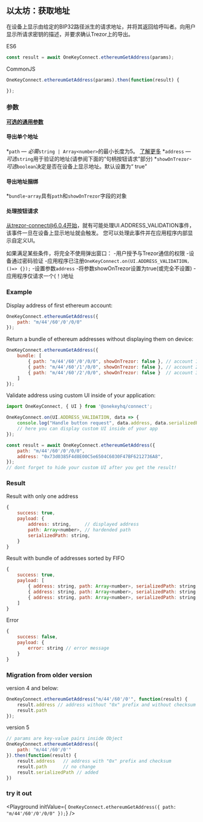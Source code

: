 
## 以太坊：获取地址
在设备上显示由给定的BIP32路径派生的请求地址，并将其返回给呼叫者。向用户显示所请求密钥的描述，并要求确认Trezor上的导出。

ES6
```javascript
const result = await OneKeyConnect.ethereumGetAddress(params);
```

CommonJS
```javascript
OneKeyConnect.ethereumGetAddress(params).then(function(result) {

});
```

### 参数
[****可选的通用参数****](./commonParams)
#### 导出单个地址
*`path` — *必需*`string | Array<number>`的最小长度为5。 [了解更多](./path)
*`address` — *可选*`string`用于验证的地址(请参阅下面的“句柄按钮请求”部分)
*`showOnTrezor`-*可选*`boolean`决定是否在设备上显示地址。默认设置为“ true”

#### 导出地址捆绑
*`bundle`-`array`具有`path`和`showOnTrezor`字段的对象

#### 处理按钮请求
从trezor-connect@6.0.4开始，就有可能处理UI.ADDRESS_VALIDATION事件，该事件一旦在设备上显示地址就会触发。
您可以处理此事件并在应用程序内部显示自定义UI。

如果满足某些条件，将完全不使用弹出窗口：
-用户授予与Trezor通信的权限
-设备通过密码验证
-应用程序已注册`OneKeyConnect.on(UI.ADDRESS_VALIDATION，()=> {});`
-设置参数`address`
-将参数showOnTrezor设置为true(或完全不设置)
-应用程序仅请求一个(！)地址


### Example
Display address of first ethereum account:
```javascript
OneKeyConnect.ethereumGetAddress({
    path: "m/44'/60'/0'/0/0"
});
```
Return a bundle of ethereum addresses without displaying them on device:
```javascript
OneKeyConnect.ethereumGetAddress({
    bundle: [
        { path: "m/44'/60'/0'/0/0", showOnTrezor: false }, // account 1
        { path: "m/44'/60'/1'/0/0", showOnTrezor: false }, // account 2
        { path: "m/44'/60'/2'/0/0", showOnTrezor: false }  // account 3
    ]
});
```
Validate address using custom UI inside of your application:
```javascript
import OneKeyConnect, { UI } from '@onekeyhq/connect';

OneKeyConnect.on(UI.ADDRESS_VALIDATION, data => {
    console.log("Handle button request", data.address, data.serializedPath);
    // here you can display custom UI inside of your app
});

const result = await OneKeyConnect.ethereumGetAddress({
    path: "m/44'/60'/0'/0/0",
    address: "0x73d0385F4d8E00C5e6504C6030F47BF6212736A8",
});
// dont forget to hide your custom UI after you get the result!
```

### Result
Result with only one address
```javascript
{
    success: true,
    payload: {
        address: string,     // displayed address
        path: Array<number>, // hardended path
        serializedPath: string,
    }
}
```
Result with bundle of addresses sorted by FIFO
```javascript
{
    success: true,
    payload: [
        { address: string, path: Array<number>, serializedPath: string }, // account 1
        { address: string, path: Array<number>, serializedPath: string }, // account 2
        { address: string, path: Array<number>, serializedPath: string }  // account 3
    ]
}
```
Error
```javascript
{
    success: false,
    payload: {
        error: string // error message
    }
}
```

### Migration from older version

version 4 and below:
```javascript
OneKeyConnect.ethereumGetAddress("m/44'/60'/0'", function(result) {
    result.address // address without "0x" prefix and without checksum
    result.path
});
```
version 5
```javascript
// params are key-value pairs inside Object
OneKeyConnect.ethereumGetAddress({
    path: "m/44'/60'/0'"
}).then(function(result) {
    result.address   // address with "0x" prefix and checksum
    result.path      // no change
    result.serializedPath // added
})
```
### try it out
<Playground
    initValue={
`OneKeyConnect.ethereumGetAddress({
    path: "m/44'/60'/0'/0/0"
});`}
/>
